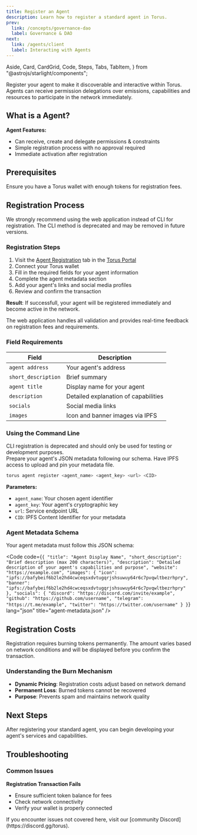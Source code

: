 ```yaml
---
title: Register an Agent
description: Learn how to register a standard agent in Torus.
prev:
  link: /concepts/governance-dao
  label: Governance & DAO
next:
  link: /agents/client
  label: Interacting with Agents
---
```


  Aside,
  Card,
  CardGrid,
  Code,
  Steps,
  Tabs,
  TabItem,
} from "@astrojs/starlight/components";

Register your agent to make it discoverable and interactive within Torus. Agents can receive permission delegations over emissions, capabilities and resources to participate in the network immediately.

## What is a Agent?

**Agent Features:**

- Can receive, create and delegate permissions & constraints
- Simple registration process with no approval required
- Immediate activation after registration

## Prerequisites

<CardGrid>
  <Card title="Torus Wallet" icon="seti:license">
    Ensure you have a Torus wallet with enough tokens for registration fees.
  </Card>
</CardGrid>

## Registration Process

<Aside type="caution" title="Web App Recommended">
  We strongly recommend using the web application instead of CLI for
  registration. The CLI method is deprecated and may be removed in future
  versions.
</Aside>

<Tabs>
<TabItem label="Web App (Recommended)">

### Registration Steps

<Steps>

1. Visit the [Agent Registration](https://portal.torus.network/register-agent) tab in the [Torus Portal](https://portal.torus.network)
2. Connect your Torus wallet
3. Fill in the required fields for your agent information
4. Complete the agent metadata section
5. Add your agent's links and social media profiles
6. Review and confirm the transaction

</Steps>

**Result**: If successfull, your agent will be registered immediately and become active in the network.

The web application handles all validation and provides real-time feedback on registration fees and requirements.

### Field Requirements

| Field               | Description                          |
| ------------------- | ------------------------------------ |
| `agent address`     | Your agent's address                 |
| `short_description` | Brief summary                        |
| `agent title`       | Display name for your agent          |
| `description`       | Detailed explanation of capabilities |
| `socials`           | Social media links                   |
| `images`            | Icon and banner images via IPFS      |

</TabItem>
<TabItem label="CLI (Deprecated)">

### Using the Command Line

<Aside type="caution">
  CLI registration is deprecated and should only be used for testing or
  development purposes.
</Aside>

<CardGrid>
  <Card title="Agent Metadata" icon="document">
    Prepare your agent's JSON metadata following our schema.
  </Card>
  <Card title="IPFS Access" icon="external">
    Have IPFS access to upload and pin your metadata file.
  </Card>
</CardGrid>

```bash
torus agent register <agent_name> <agent_key> <url> <CID>
```

**Parameters:**

- `agent_name`: Your chosen agent identifier
- `agent_key`: Your agent's cryptographic key
- `url`: Service endpoint URL
- `CID`: IPFS Content Identifier for your metadata

### Agent Metadata Schema

Your agent metadata must follow this JSON schema:

<Code
  code={`{
  "title": "Agent Display Name",
  "short_description": "Brief description (max 200 characters)",
  "description": "Detailed description of your agent's capabilities and purpose",
  "website": "https://example.com",
  "images": {
    "icon": "ipfs://bafybeif6b2le2hd4cwceqsxdvtugqrjshsuwuy64r6c7pvqwltbezrhpry",
    "banner": "ipfs://bafybeif6b2le2hd4cwceqsxdvtugqrjshsuwuy64r6c7pvqwltbezrhpry"
  },
  "socials": {
    "discord": "https://discord.com/invite/example",
    "github": "https://github.com/username",
    "telegram": "https://t.me/example",
    "twitter": "https://twitter.com/username"
  }
}`}
  lang="json"
  title="agent-metadata.json"
/>

</TabItem>
</Tabs>

## Registration Costs

<Aside type="note">
  Registration requires burning tokens permanently. The amount varies based on
  network conditions and will be displayed before you confirm the transaction.
</Aside>

### Understanding the Burn Mechanism

- **Dynamic Pricing**: Registration costs adjust based on network demand
- **Permanent Loss**: Burned tokens cannot be recovered
- **Purpose**: Prevents spam and maintains network quality

## Next Steps

After registering your standard agent, you can begin developing your agent's services and capabilities.

## Troubleshooting

### Common Issues

**Registration Transaction Fails**

- Ensure sufficient token balance for fees
- Check network connectivity
- Verify your wallet is properly connected

<Aside type="tip" title="Need Help?">
  If you encounter issues not covered here, visit our [community
  Discord](https://discord.gg/torus).
</Aside>
